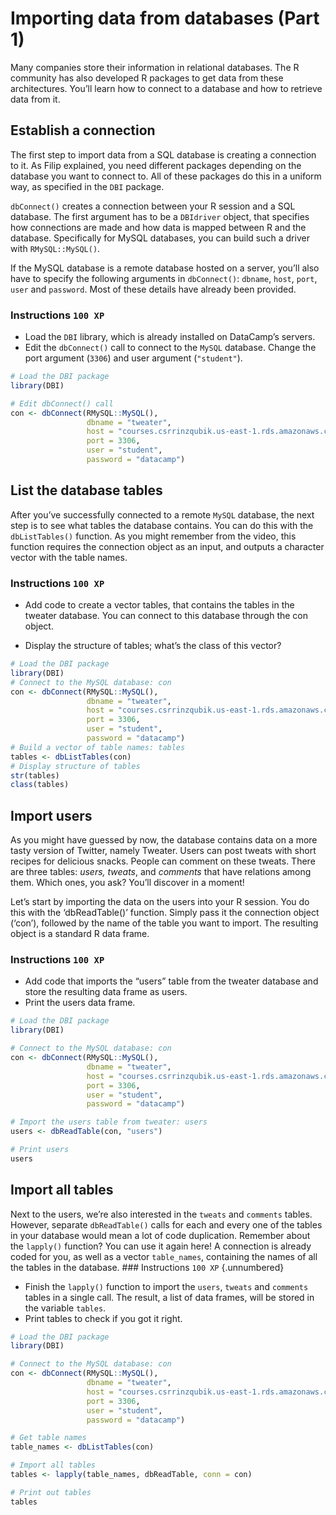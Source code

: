 # Importing data from databases (Part 1)

Many companies store their information in relational databases. The R
community has also developed R packages to get data from these 
architectures. You'll learn how to connect to a database and how to 
retrieve data from it.

## Establish a connection

The first step to import data from a SQL database is creating a connection 
to it. As Filip explained, you need different packages depending on the 
database you want to connect to. All of these packages do this in a uniform way,
as specified in the `DBI` package.

`dbConnect()` creates a connection between your R session and a SQL database. 
The first argument has to be a `DBIdriver` object, that specifies how 
connections are made and how data is mapped between R and the database. 
Specifically for MySQL databases, you can build such a driver with 
`RMySQL::MySQL()`.

If the MySQL database is a remote database hosted on a server, you'll also have
to specify the following arguments in `dbConnect()`:
`dbname`, `host`, `port`, `user` and `password`. 
Most of these details have already been provided.

### Instructions `100 XP` {.unnumbered}

- Load the `DBI` library, which is already installed on DataCamp's servers.
- Edit the `dbConnect()` call to connect to the `MySQL` database. Change the 
port argument (`3306`) and user argument (`"student"`).
```.r
# Load the DBI package
library(DBI)

# Edit dbConnect() call
con <- dbConnect(RMySQL::MySQL(), 
                 dbname = "tweater", 
                 host = "courses.csrrinzqubik.us-east-1.rds.amazonaws.com", 
                 port = 3306,
                 user = "student",
                 password = "datacamp")
```
## List the database tables

After you've successfully connected to a remote `MySQL` database, the next step 
is to see what tables the database contains. You can do this with the 
`dbListTables()` function. As you might remember from the video, this function 
requires the connection object as an input, and outputs a character vector with 
the table names.

### Instructions `100 XP` {.unnumbered}

- Add code to create a vector tables, that contains the tables in the tweater 
database. You can connect to this database through the con object.

- Display the structure of tables; what's the class of this vector?
```.r
# Load the DBI package
library(DBI)
# Connect to the MySQL database: con
con <- dbConnect(RMySQL::MySQL(), 
                 dbname = "tweater", 
                 host = "courses.csrrinzqubik.us-east-1.rds.amazonaws.com", 
                 port = 3306,
                 user = "student",
                 password = "datacamp")
# Build a vector of table names: tables
tables <- dbListTables(con)
# Display structure of tables
str(tables)
class(tables)
```
## Import users
As you might have guessed by now, the database contains data on a more tasty 
version of Twitter, namely Tweater. Users can post tweats with short recipes 
for delicious snacks. People can comment on these tweats. There are three 
tables: *users, tweats*, and *comments* that have relations among them. Which 
ones, you ask? You'll discover in a moment!

Let's start by importing the data on the users into your R session. You do this 
with the 'dbReadTable()' function. Simply pass it the connection object 
('con'), followed by the name of the table you want to import. The resulting 
object is a standard R data frame.

### Instructions `100 XP` {.unnumbered}

- Add code that imports the "users" table from the tweater database and store 
the resulting data frame as users.
- Print the users data frame.
```.r
# Load the DBI package
library(DBI)

# Connect to the MySQL database: con
con <- dbConnect(RMySQL::MySQL(), 
                 dbname = "tweater", 
                 host = "courses.csrrinzqubik.us-east-1.rds.amazonaws.com", 
                 port = 3306,
                 user = "student",
                 password = "datacamp")

# Import the users table from tweater: users
users <- dbReadTable(con, "users")

# Print users
users
```

## Import all tables

Next to the users, we're also interested in the `tweats` and `comments` tables. 
However, separate `dbReadTable()` calls for each and every one of the tables in
your database would mean a lot of code duplication. Remember about the 
`lapply()` function? You can use it again here! A connection is already coded 
for you, as well as a vector `table_names`, containing the names of all the 
tables in the database.
### Instructions `100 XP` {.unnumbered}

- Finish the `lapply()` function to import the `users`, `tweats` and `comments`
tables in a single call. The result, a list of data frames, will be stored in 
the variable `tables`.
- Print tables to check if you got it right.

```.r
# Load the DBI package
library(DBI)

# Connect to the MySQL database: con
con <- dbConnect(RMySQL::MySQL(), 
                 dbname = "tweater", 
                 host = "courses.csrrinzqubik.us-east-1.rds.amazonaws.com", 
                 port = 3306,
                 user = "student",
                 password = "datacamp")

# Get table names
table_names <- dbListTables(con)

# Import all tables
tables <- lapply(table_names, dbReadTable, conn = con)

# Print out tables
tables
```
